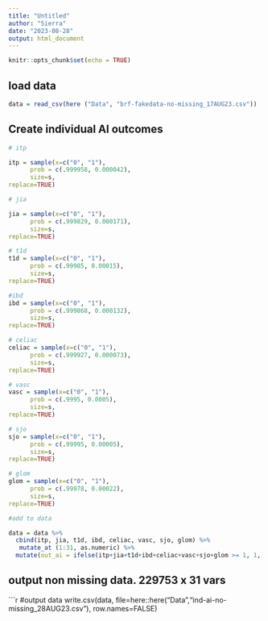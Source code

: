 ```yaml
---
title: "Untitled"
author: "Sierra"
date: "2023-08-28"
output: html_document
---
```


```r
knitr::opts_chunk$set(echo = TRUE)
```
## load data
```r
data = read_csv(here ("Data", "brf-fakedata-no-missing_17AUG23.csv")) 
```



## Create  individual AI outcomes

```r
# itp

itp = sample(x=c("0", "1"),
      prob = c(.999958, 0.000042),
      size=s,
replace=TRUE)

# jia

jia = sample(x=c("0", "1"),
      prob = c(.999829, 0.000171),
      size=s,
replace=TRUE)

# t1d
t1d = sample(x=c("0", "1"),
      prob = c(.99985, 0.00015),
      size=s,
replace=TRUE)

#ibd
ibd = sample(x=c("0", "1"),
      prob = c(.999868, 0.000132),
      size=s,
replace=TRUE)

# celiac
celiac = sample(x=c("0", "1"),
      prob = c(.999927, 0.000073),
      size=s,
replace=TRUE)

# vasc
vasc = sample(x=c("0", "1"),
      prob = c(.9995, 0.0005),
      size=s,
replace=TRUE)

# sjo
sjo = sample(x=c("0", "1"),
      prob = c(.99995, 0.00005),
      size=s,
replace=TRUE)

# glom
glom = sample(x=c("0", "1"),
      prob = c(.99978, 0.00022),
      size=s,
replace=TRUE)

#add to data

data = data %>%
  cbind(itp, jia, t1d, ibd, celiac, vasc, sjo, glom) %>%
   mutate_at (1:31, as.numeric) %>%
  mutate(out_ai = ifelse(itp+jia+t1d+ibd+celiac+vasc+sjo+glom >= 1, 1, 0))
```



## output non missing data. 229753 x 31 vars

```r
#output data
write.csv(data, file=here::here("Data","ind-ai-no-missing_28AUG23.csv"), row.names=FALSE)